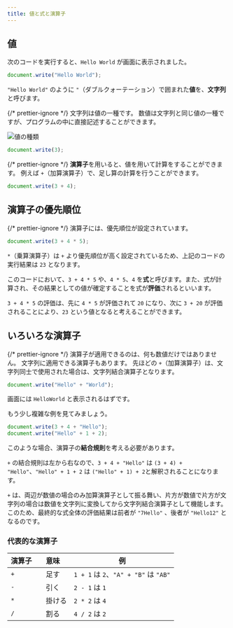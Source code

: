 ```yaml
---
title: 値と式と演算子
---
```


## <Term>値</Term>

次のコードを実行すると、`Hello World` が画面に表示されました。

```javascript title="script.js"
document.write("Hello World");
```

`"Hello World"` のように `"`（ダブルクォーテーション）で囲まれた<Term>**値**</Term>を、<Term>**文字列**</Term>と呼びます。

{/* prettier-ignore */}
<Term>文字列</Term>は<Term>値</Term>の一種です。
<Term>数値</Term>は<Term>文字列</Term>と同じ<Term>値</Term>の一種ですが、プログラムの中に直接記述することができます。

![値の種類](./value-types.drawio.svg)

```javascript title="script.js"
document.write(3);
```

{/* prettier-ignore */}
<Term>**演算子**</Term>を用いると、<Term>値</Term>を用いて計算をすることができます。
例えば `+`（加算<Term>演算子</Term>）で、足し算の計算を行うことができます。

```javascript title="script.js"
document.write(3 + 4);
```

## <Term>演算子</Term>の<Term type="javascriptOperatorPriority">優先順位</Term>

{/* prettier-ignore */}
<Term>演算子</Term>には、<Term type="javascriptOperatorPriority">優先順位</Term>が設定されています。

```javascript title="script.js"
document.write(3 + 4 * 5);
```

`*`（乗算<Term>演算子</Term>）は `+` より<Term type="javascriptOperatorPriority">優先順位</Term>が高く設定されているため、上記のコードの実行結果は `23` となります。

このコードにおいて、`3 + 4 * 5` や、`4 * 5`、`4` を<Term>**式**</Term>と呼びます。また、<Term>式</Term>が計算され、その結果としての<Term>値</Term>が確定することを式が<Term>**評価**</Term>されるといいます。

`3 + 4 * 5` の<Term>評価</Term>は、先に `4 * 5` が<Term>評価</Term>されて `20` になり、次に `3 + 20` が<Term>評価</Term>されることにより、`23` という<Term>値</Term>となると考えることができます。

## いろいろな<Term>演算子</Term>

{/* prettier-ignore */}
<Term>演算子</Term>が適用できるのは、何も<Term>数値</Term>だけではありません。
<Term>文字列</Term>に適用できる<Term>演算子</Term>もあります。 
先ほどの `+`（加算<Term>演算子</Term>）は、<Term>文字列</Term>同士で使用された場合は、<Term>文字列</Term>結合<Term>演算子</Term>となります。

```javascript title="script.js"
document.write("Hello" + "World");
```

画面には `HelloWorld` と表示されるはずです。

もう少し複雑な例を見てみましょう。

```javascript title="script.js"
document.write(3 + 4 + "Hello");
document.write("Hello" + 1 + 2);
```

このような場合、<Term>演算子</Term>の**結合規則**を考える必要があります。

`+` の結合規則は左から右なので、`3 + 4 + "Hello"` は `(3 + 4) + "Hello"`、`"Hello" + 1 + 2` は `("Hello" + 1) + 2`と解釈されることになります。

`+` は、両辺が<Term>数値</Term>の場合のみ加算<Term>演算子</Term>として振る舞い、片方が<Term>数値</Term>で片方が<Term>文字列</Term>の場合は<Term>数値</Term>を<Term>文字列</Term>に変換してから<Term>文字列</Term>結合<Term>演算子</Term>として機能します。このため、最終的な<Term>式</Term>全体の<Term>評価</Term>結果は前者が `"7Hello"` 、後者が `"Hello12"` となるのです。

### 代表的な演算子

| 演算子 | 意味     | 例                                    |
| ------ | -------- | ------------------------------------- |
| `+`    | 　足す   | `1 + 1` は `2`、`"A" + "B"` は `"AB"` |
| `-`    | 　引く   | `2 - 1` は `1`                        |
| `*`    | 　掛ける | `2 * 2` は `4`                        |
| `/`    | 　割る   | `4 / 2` は `2`                        |
